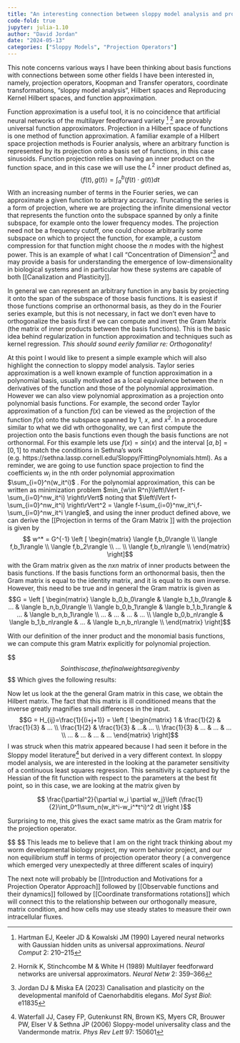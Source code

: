 ```yaml
---
title: "An interesting connection between sloppy model analysis and projection operators"
code-fold: true
jupyter: julia-1.10
author: "David Jordan"
date: "2024-05-13"
categories: ["Sloppy Models", "Projection Operators"]
---
```


This note concerns various ways I have been thinking about basis functions with connections between some other fields I have been interested in, namely, projection operators, Koopman and Transfer operators, coordinate transformations, "sloppy model analysis", Hilbert spaces and Reproducing Kernel Hilbert spaces, and function approximation. 

Function approximation is a useful tool, it is no coincidence that artificial neural networks of the multilayer feedforward variety [^1] [^2] are provably universal function approximators.  Projection in a Hilbert space of functions is one method of function approximation. A familiar example of a Hilbert space projection methods is Fourier analysis, where an arbitrary function is represented by its projection onto a basis set of functions, in this case sinusoids.  Function projection relies on having an inner product on the function space, and in this case we will use the $L^2$  inner product defined as, 
$$ \langle f(t),g(t)\rangle = \int_a^b(f(t) \cdot g(t)) dt$$
With an increasing number of terms in the Fourier series, we can approximate a given function to arbitrary accuracy. Truncating the series is a form of projection, where we are projecting the infinite dimensional vector that represents the function onto the subspace spanned by only a finite subspace, for example onto the lower frequency modes. The projection need not be a frequency cutoff, one could choose arbitrarily some subspace on which to project the function, for example, a custom compression for that function might choose the *n* modes with the highest power.  This is an example of what I call "Concentration of Dimension"[^3] and may provide a basis for understanding the emergence of low-dimensionality in biological systems and in particular how these systems are capable of both [[Canalization and Plasticity]]. 

In general we can represent an arbitrary function in any basis by projecting it onto the span of the subspace of those basis functions.  It is easiest if those functions comprise an orthonormal basis, as they do in the Fourier series example, but this is not necessary, in fact we don't even have to orthogonalize the basis first if we can compute and invert the Gram Matrix (the matrix of inner products between the basis functions).  This is the basic idea behind regularization in function approximation and techniques such as kernel regression.  *This should sound eerily familiar re: Orthogonality!*

At this point I would like to present a simple example which will also highlight the connection to sloppy model analysis.  Taylor series approximation is a well known example of function approximation in a polynomial basis, usually motivated as a local equivalence between the n derivatives of the function and those of the polynomial approximation.  However we can also view polynomial approximation as a projection onto polynomial basis functions.  For example, the second order Taylor approximation of a function $f(x)$ can be viewed as the projection of the function $f(x)$ onto the subspace spanned by $1$, $x$, and $x^2$.  In a procedure similar to what we did wth orthogonality, we can first compute the projection onto the basis functions even though the basis functions are not orthonormal. For this example lets use $f(x) = sin(x)$ and the interval $[a,b] = [0,1]$ to match the conditions in Sethna's work (e.g. https://sethna.lassp.cornell.edu/Sloppy/FittingPolynomials.html).  As a reminder, we are going to use function space projection to find the coefficients $w_i$ in the nth order polynomial approximation $\sum_{i=0}^n(w_it^i)$ .  For the polynomial approximation, this can be written as minimization problem $min_{w\in R^n}\left\lVert f-\sum_{i=0}^nw_it^i) \right\rVert$ noting that $\left\lVert f-\sum_{i=0}^nw_it^i) \right\rVert^2 = \langle f-\sum_{i=0}^nw_it^i,f-\sum_{i=0}^nw_it^i \rangle$, and using the inner product defined above, we can derive the [[Projection in terms of the Gram Matrix ]] with the projection is given by $$ w^* = G^{-1} \left [ \begin{matrix} \langle f,b_0\rangle \\  \langle f,b_1\rangle \\ \langle f,b_2\rangle \\ ... \\ \langle f,b_n\rangle \\ \end{matrix} \right]$$
with the Gram matrix given as the $nxn$ matrix of inner products between the basis functions.  If the basis functions form an orthonormal basis, then the Gram matrix is equal to the identity matrix, and it is equal to its own inverse. However, this need to be true and in general the Gram matrix is given as
 $$G =  \left [ \begin{matrix} \langle b_0,b_0\rangle & \langle b_1,b_0\rangle & ... & \langle b_n,b_0\rangle \\  \langle b_0,b_1\rangle & \langle b_1,b_1\rangle & ... & \langle b_n,b_1\rangle  \\ ... & ... & ... & ...  \\ \langle b_0,b_n\rangle & \langle b_1,b_n\rangle & ... & \langle b_n,b_n\rangle  \\ \end{matrix} \right]$$

With our definition of the inner product and the monomial basis functions, we can compute this gram Matrix explicitly for polynomial projection.

$$\begin{align} \langle b_0,b_0\rangle &= \int_0^1(1\cdot 1)dt = x|_0^1 = 1 \\ \langle b_0,b_1\rangle = \langle b_1,b_0\rangle &= \int_0^1(1\cdot x)dt = \frac{x^2}{2}|_0^1 = \frac{1}{2} \\ \langle b_1,b_1\rangle &= \int_0^1(x\cdot x)dt = \frac{x^3}{3}|_0^1 = \frac{1}{3} \\ \langle b_0,b_2\rangle = \langle b_2,b_0\rangle &= \int_0^1(1\cdot x^2)dt = \frac{x^3}{3}|_0^1 = \frac{1}{3} \\ 

\langle b_1,b_2\rangle = \langle b_2,b_1\rangle &= \int_0^1(x\cdot x^2)dt = \frac{x^4}{4}|_0^1 = \frac{1}{4} \\ 

\langle b_2,b_2\rangle &= \int_0^1(x^2\cdot x^2)dt = \frac{x^5}{5}|_0^1 = \frac{1}{5} \\
\end{align}$$
So in this case, the final weights are given by 
$$ 
\begin{align}
w^* &= G^{-1} \left [ \begin{matrix} \langle sin(x),1\rangle \\  \langle sin(x),x\rangle \\ \langle sin(x),x^2\rangle \\ \end{matrix} \right] \\
&= \left [ \begin{matrix} 1 & 1/2 & 1/3 \\ 1/2 & 1/3 & 1/4 \\ 1/3 & 1/4 & 1/5 \end{matrix} \right ]^{-1}*\left [ \begin{matrix} 0.4597 \\ 0.3012 \\ 0.2232 \end{matrix} \right ]
\end{align}
$$
Which gives the following results:


 Now let us look at the the general Gram matrix in this case, we obtain the Hilbert matrix.  The fact that this matrix is ill conditioned means that the inverse greatly magnifies small differences in the input. 
 $$G = H_{ij}=\frac{1}{(i+j+1)} = \left [ \begin{matrix} 1 & \frac{1}{2} & \frac{1}{3} & ... \\  \frac{1}{2} & \frac{1}{3} & ...& ... \\ \frac{1}{3} & ... & ... & ... \\ ... & ... & ... & ...  \end{matrix} \right]$$
I was struck when this matrix appeared because I had seen it before in the Sloppy model literature[^4] but derived in a very different context.  In sloppy model analysis, we are interested in the looking at the parameter sensitivity of a continuous least squares regression.  This sensitivity is captured by the  Hessian of the fit function with respect to the parameters at the best fit point, so in this case, we are looking at the matrix given by 

$$ \frac{\partial^2}{\partial w_i \partial w_j}\left (\frac{1}{2}\int_0^1\sum_n(w_it^i-w_i^*t^i)^2 dt \right )$$

Surprising to me, this gives the exact same matrix as the Gram matrix for the projection operator. 

$$ 
\begin{align}

H_{n,m} &= \frac{\partial^2}{\partial w_n \partial w_m}\left (\frac{1}{2}\int_0^1\sum_n(w_it^i-w_i^*t^i)^2 dt\right ) \\

&= \frac{1}{2}\int_0^1 \frac{\partial^2}{\partial w_n \partial w_m} \sum_n(w_it^i-w_i^*t^i)^2 dt \\

&= \frac{1}{2}\int_0^1 \frac{\partial^2}{\partial w_n \partial w_m} \left ( \sum_n(w_it^i)^2-2\sum_n(w_it^i*w_i^*t^i)+\sum_n(w_i^*t^i)^2 \right )dt \\

&= \frac{1}{2}\int_0^1 \frac{\partial}{\partial w_n} \left ( 2\sum_n(w_it^i)*t^m-2(t^m*w_m^*t^m) \right )dt \\

&= \frac{1}{2}\int_0^1 \left ( 2t^n*t^m \right )dt \\

&= \int_0^1 t^{(n+m)} dt \\

&= \frac{1}{n+m+1}t^{n+m+1}\Big|_0^1 \\
&= \frac{1}{n+m+1}
\end{align}
$$
This leads me to believe that I am on the right track thinking about  my worm developmental biology project, my worm behavior project, and our non equilibrium stuff in terms of projection operator theory ( a convergence which emerged very unexpectedly at three different scales of inquiry)

The next note will probably be [[Introduction and Motivations for a Projection Operator Approach]] followed by [[Observable functions and their dynamics]] followed by [[Coordinate transformations rotations]] which will connect this to the relationship between our orthogonally measure, matrix condition, and how cells may use steady states to measure their own intracellular fluxes. 

[^1]: Hartman EJ, Keeler JD & Kowalski JM (1990) Layered neural networks with Gaussian hidden units as universal approximations. _Neural Comput_ 2: 210–215
[^2]: Hornik K, Stinchcombe M & White H (1989) Multilayer feedforward networks are universal approximators. _Neural Netw_ 2: 359–366
[^3]: Jordan DJ & Miska EA (2023) Canalisation and plasticity on the developmental manifold of Caenorhabditis elegans. _Mol Syst Biol_: e11835
[^4]: Waterfall JJ, Casey FP, Gutenkunst RN, Brown KS, Myers CR, Brouwer PW, Elser V & Sethna JP (2006) Sloppy-model universality class and the Vandermonde matrix. _Phys Rev Lett_ 97: 150601
